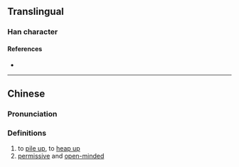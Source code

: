 {{character info/new}}
==Translingual==

===Han character===
{{Han char|rn=85|rad=水|as=13|sn=17|four=22163|canj=HGEA|ids=⿰重沓}}

====References====
* {{Han ref|kx=0655.020|dkj=18456|dj=1065.110|hdz=31751.050|uh=6FCC|ud=28620|bh=ED4E|bd=60750}}

----

==Chinese==
{{zh-forms}}

===Pronunciation===
{{zh-pron
|m=tà
|c=taap3
|mc=y
|oc=y
|ma=
|cat=v,a
}}

===Definitions===
{{zh-hanzi}}

# to [[pile up]], to [[heap up]]
# [[permissive]] and [[open-minded]]